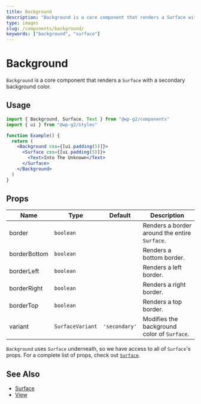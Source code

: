 ```yaml
---
title: Background
description: "Background is a core component that renders a Surface with a secondary background color."
type: images
slug: /components/background/
keywords: ["background", "surface"]
---
```


# Background

`Background` is a core component that renders a `Surface` with a secondary background color.

## Usage

```jsx live
import { Background, Surface, Text } from "@wp-g2/components"
import { ui } from "@wp-g2/styles"

function Example() {
  return (
    <Background css={[ui.padding(5)]}>
      <Surface css={[ui.padding(5)]}>
        <Text>Into The Unknown</Text>
      </Surface>
    </Background>
  )
}
```

## Props

<!-- props -->
<!-- Automatically Generated -->

| Name         | Type             | Default       | Description                                   |
| ------------ | ---------------- | ------------- | --------------------------------------------- |
| border       | `boolean`        |               | Renders a border around the entire `Surface`. |
| borderBottom | `boolean`        |               | Renders a bottom border.                      |
| borderLeft   | `boolean`        |               | Renders a left border.                        |
| borderRight  | `boolean`        |               | Renders a right border.                       |
| borderTop    | `boolean`        |               | Renders a top border.                         |
| variant      | `SurfaceVariant` | `'secondary'` | Modifies the background color of `Surface`.   |

<!-- /Automatically Generated -->
<!-- /props -->

`Background` uses `Surface` underneath, so we have access to all of `Surface`'s props. For a complete list of props, check out [`Surface`](/components/surface/#props).

## See Also

- [Surface](/components/surface/)
- [View](/components/view/)
